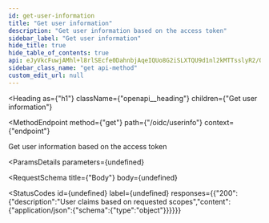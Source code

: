 ```yaml
---
id: get-user-information
title: "Get user information"
description: "Get user information based on the access token"
sidebar_label: "Get user information"
hide_title: true
hide_table_of_contents: true
api: eJyVkcFuwjAMhl+l8rlSEcfe0DahnbjAqeIQUo8G2iSLXTQU9d1nl2kMTTsslyR2/Of35wwtkk0usgsealgjFyNhKpx/C2kwGi4OhrAt5MAdFsZaJCo4nNFDCQkpBk9IUGdYLha6PUruVM72xg10V0r4PiKxXMiGKNUl2OAZPauAibF3dv68OpGqZCDb4WD0xNeIohsOJ7QMk64SCO2YHF+hbjJsViN3y9XsdDsbrZv9tC+BzVGMNrB5fX4CuQ/IXWhF7IgsFqLhTi5VcK2tFINSkPi8yc9q0Vi1KD+y4159SP6CiW7NgiRiIB7MbNqbAf+gKmUPnPIdwP+n8IWE8YOrKKi9+hhTr7K3phrQpuTpd1vSfidONZWziu9SP00altEkBSnHi0nOHLRPASgFaFpMM+MzyhNQxlHRXUw/qoVfo5t+Yl6/bGVgn0Oy2Jw=
sidebar_class_name: "get api-method"
custom_edit_url: null
---
```



<Heading
  as={"h1"}
  className={"openapi__heading"}
  children={"Get user information"}
>
</Heading>

<MethodEndpoint
  method={"get"}
  path={"/oidc/userinfo"}
  context={"endpoint"}
>
  
</MethodEndpoint>



Get user information based on the access token

<ParamsDetails
  parameters={undefined}
>
  
</ParamsDetails>

<RequestSchema
  title={"Body"}
  body={undefined}
>
  
</RequestSchema>

<StatusCodes
  id={undefined}
  label={undefined}
  responses={{"200":{"description":"User claims based on requested scopes","content":{"application/json":{"schema":{"type":"object"}}}}}}
>
  
</StatusCodes>


      